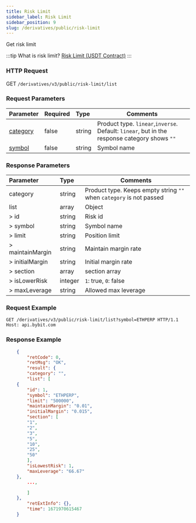 ```yaml
---
title: Risk Limit
sidebar_label: Risk Limit
sidebar_position: 9
slug: /derivatives/public/risk-limit
---
```


Get risk limit

:::tip
What is risk limit? <a href="https://www.bybit.com/en-US/help-center/bybitHC_Article?language=en_US&id=000001164">Risk Limit (USDT Contract)</a>
:::

### HTTP Request
GET `/derivatives/v3/public/risk-limit/list`

### Request Parameters
| Parameter | Required | Type | Comments|
|:----- |:-------|:-----|------ |
|[category](../enum#category) |false |string |Product type. `linear`,`inverse`. Default: `linear`, but in the response category shows `""`|
|[symbol](../enum#symbol) |false |string |Symbol name|

### Response Parameters
| Parameter | Type | Comments|
|:----- |:-----|----- |
|category |string |Product type. Keeps empty string `""` when `category` is not passed |
|list |array |Object |
|> id |string |Risk id |
|> symbol |string |Symbol name |
|> limit |string |Position limit |
|> maintainMargin |string |Maintain margin rate |
|> initialMargin |string |Initial margin rate |
|> section |array |section array |
|> isLowerRisk |integer |`1`: true, `0`: false |
|> maxLeverage |string |Allowed max leverage |

### Request Example

<Tabs>
<TabItem value="console-linear" label="linear">

```http
GET /derivatives/v3/public/risk-limit/list?symbol=ETHPERP HTTP/1.1
Host: api.bybit.com
```

</TabItem>
</Tabs>

### Response Example

<Tabs>
<TabItem value="js linear" label="linear">

```json
    {
        "retCode": 0,
        "retMsg": "OK",
        "result": {
        "category": "",
        "list": [
    {
        "id": 1,
        "symbol": "ETHPERP",
        "limit": "500000",
        "maintainMargin": "0.01",
        "initialMargin": "0.015",
        "section": [
        "1",
        "2",
        "3",
        "5",
        "10",
        "25",
        "50"
        ],
        "isLowestRisk": 1,
        "maxLeverage": "66.67"
    },
        ...,

        ]
    },
        "retExtInfo": {},
        "time": 1671970615467
    }
```
</TabItem>
</Tabs>